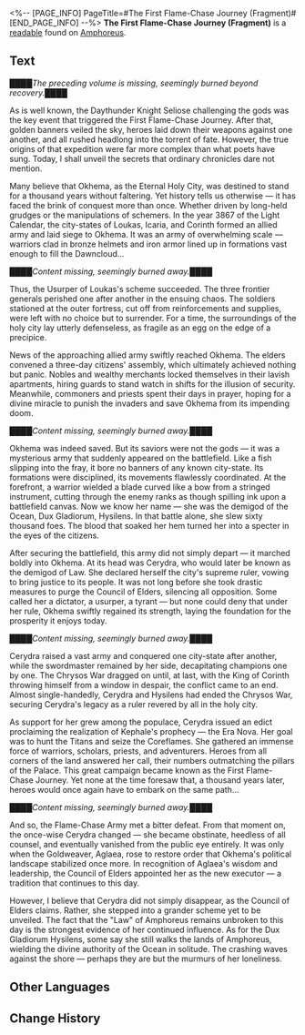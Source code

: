 <%-- [PAGE_INFO]
PageTitle=#The First Flame-Chase Journey (Fragment)#
[END_PAGE_INFO] --%>
{{Readable Infobox
|id           = 547
|partIds      = 190876
|title        = 
|image        = Item The First Flame-Chase Journey (Fragment).png
|world        = Amphoreus
|parts        = 1
|author       = <!--to be added-->
|description  = A tattered historical record of the first Flame-Chase Journey. Much of its content has been burned and is now unreadable.
|part1        = The First Flame-Chase Journey (Fragment)
|source1      = {{cx|Source missing}}
|characters   = Aglaea; Kephale
|factions     = Okhema
}}
'''The First Flame-Chase Journey (Fragment)''' is a [[readable]] found on [[Amphoreus]].
<!--
==Location==
{{Map Embed|<map name>|<marker id>}}
-->
==Text==
████''The preceding volume is missing, seemingly burned beyond recovery.''████

As is well known, the Daythunder Knight Seliose challenging the gods was the key event that triggered the First Flame-Chase Journey. After that, golden banners veiled the sky, heroes laid down their weapons against one another, and all rushed headlong into the torrent of fate. However, the true origins of that expedition were far more complex than what poets have sung. Today, I shall unveil the secrets that ordinary chronicles dare not mention.

Many believe that Okhema, as the Eternal Holy City, was destined to stand for a thousand years without faltering. Yet history tells us otherwise &mdash; it has faced the brink of conquest more than once. Whether driven by long-held grudges or the manipulations of schemers. In the year 3867 of the Light Calendar, the city-states of Loukas, Icaria, and Corinth formed an allied army and laid siege to Okhema. It was an army of overwhelming scale &mdash; warriors clad in bronze helmets and iron armor lined up in formations vast enough to fill the Dawncloud...

████''Content missing, seemingly burned away.''████

Thus, the Usurper of Loukas's scheme succeeded. The three frontier generals perished one after another in the ensuing chaos. The soldiers stationed at the outer fortress, cut off from reinforcements and supplies, were left with no choice but to surrender. For a time, the surroundings of the holy city lay utterly defenseless, as fragile as an egg on the edge of a precipice.

News of the approaching allied army swiftly reached Okhema. The elders convened a three-day citizens' assembly, which ultimately achieved nothing but panic. Nobles and wealthy merchants locked themselves in their lavish apartments, hiring guards to stand watch in shifts for the illusion of security. Meanwhile, commoners and priests spent their days in prayer, hoping for a divine miracle to punish the invaders and save Okhema from its impending doom.

████''Content missing, seemingly burned away.''████

Okhema was indeed saved. But its saviors were not the gods &mdash; it was a mysterious army that suddenly appeared on the battlefield. Like a fish slipping into the fray, it bore no banners of any known city-state. Its formations were disciplined, its movements flawlessly coordinated. At the forefront, a warrior wielded a blade curved like a bow from a stringed instrument, cutting through the enemy ranks as though spilling ink upon a battlefield canvas. Now we know her name &mdash; she was the demigod of the Ocean, Dux Gladiorum, Hysilens. In that battle alone, she slew sixty thousand foes. The blood that soaked her hem turned her into a specter in the eyes of the citizens.

After securing the battlefield, this army did not simply depart &mdash; it marched boldly into Okhema. At its head was Cerydra, who would later be known as the demigod of Law. She declared herself the city's supreme ruler, vowing to bring justice to its people. It was not long before she took drastic measures to purge the Council of Elders, silencing all opposition. Some called her a dictator, a usurper, a tyrant &mdash; but none could deny that under her rule, Okhema swiftly regained its strength, laying the foundation for the prosperity it enjoys today.

████''Content missing, seemingly burned away.''████

Cerydra raised a vast army and conquered one city-state after another, while the swordmaster remained by her side, decapitating champions one by one. The Chrysos War dragged on until, at last, with the King of Corinth throwing himself from a window in despair, the conflict came to an end. Almost single-handedly, Cerydra and Hysilens had ended the Chrysos War, securing Cerydra's legacy as a ruler revered by all in the holy city.

As support for her grew among the populace, Cerydra issued an edict proclaiming the realization of Kephale's prophecy &mdash; the Era Nova. Her goal was to hunt the Titans and seize the Coreflames. She gathered an immense force of warriors, scholars, priests, and adventurers. Heroes from all corners of the land answered her call, their numbers outmatching the pillars of the Palace. This great campaign became known as the First Flame-Chase Journey. Yet none at the time foresaw that, a thousand years later, heroes would once again have to embark on the same path...

████''Content missing, seemingly burned away.''████

And so, the Flame-Chase Army met a bitter defeat. From that moment on, the once-wise Cerydra changed &mdash; she became obstinate, heedless of all counsel, and eventually vanished from the public eye entirely. It was only when the Goldweaver, Aglaea, rose to restore order that Okhema's political landscape stabilized once more. In recognition of Aglaea's wisdom and leadership, the Council of Elders appointed her as the new executor &mdash; a tradition that continues to this day.

However, I believe that Cerydra did not simply disappear, as the Council of Elders claims. Rather, she stepped into a grander scheme yet to be unveiled. The fact that the "Law" of Amphoreus remains unbroken to this day is the strongest evidence of her continued influence. As for the Dux Gladiorum Hysilens, some say she still walks the lands of Amphoreus, wielding the divine authority of the Ocean in solitude. The crashing waves against the shore &mdash; perhaps they are but the murmurs of her loneliness.

<!--
==Trivia==
* 
-->
==Other Languages==
{{Other Languages
|en   = The First Flame-Chase Journey (Fragment)
|zhs  = 第一次逐火之旅史（残卷）
|zht  = 第一次逐火之旅史（殘卷）
|ja   = 第一次火を追う旅の歴史（残巻）
|ko   = 제1차 불을 쫓는 여정 (잔권)
|es   = El primer Viaje buscallamas (fragmento)
|fr   = La Première Chasse aux flammes (fragment)
|ru   = Первое путешествие Преследующих пламя (отрывок)
|th   = ประวัติศาสตร์: การเดินทางไล่ล่าเปลวไฟครั้งแรก (ที่หลงเหลือ)
|vi   = Hành Trình Săn Đuổi Lửa Đầu Tiên (Mảnh Sách)
|de   = Die erste Flammenjagd (Fragment)
|id   = Perjalanan Pengejaran Api Pertama (Gulungan yang Tersisa)
|pt   = A Primeira Jornada de Perseguição às Chamas (Fragmento)
}}

==Change History==
{{Change History|3.3}}